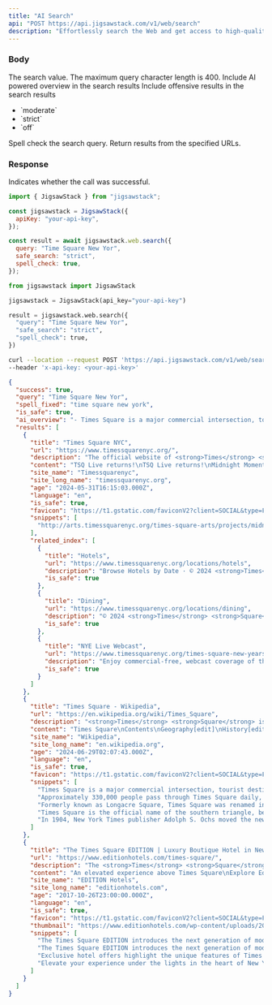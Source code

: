 ```yaml
---
title: "AI Search"
api: "POST https://api.jigsawstack.com/v1/web/search"
description: "Effortlessly search the Web and get access to high-quality results powered with AI."
---
```


### Body

<ParamField query="query" type="string" required>
  The search value. The maximum query character length is 400.
</ParamField>

<ParamField query="ai_overview" type="boolean" default="true">
  Include AI powered overview in the search results
</ParamField>

<ParamField query="safe_search" type="string" default="moderate">
  Include offensive results in the search results
  <ul>
    <li>`moderate`</li>
    <li>`strict`</li>
    <li>`off`</li>
  </ul>
</ParamField>

<ParamField query="spell_check" type="boolean" default="true">
  Spell check the search query.
</ParamField>

<ParamField query="byo_urls" type="string[]">
  Return results from the specified URLs.
</ParamField>

<Snippet file="header.mdx" />

### Response

<ResponseField name="success" type="boolean">
  Indicates whether the call was successful.
</ResponseField>

<RequestExample>

```javascript JavaScript
import { JigsawStack } from "jigsawstack";

const jigsawstack = JigsawStack({
  apiKey: "your-api-key",
});

const result = await jigsawstack.web.search({
  query: "Time Square New Yor",
  safe_search: "strict",
  spell_check: true,
});
```

```python Python
from jigsawstack import JigsawStack

jigsawstack = JigsawStack(api_key="your-api-key")

result = jigsawstack.web.search({
  "query": "Time Square New Yor",
  "safe_search": "strict",
  "spell_check": true,
})
```

```bash cURL
curl --location --request POST 'https://api.jigsawstack.com/v1/web/search?query=Time Square New Yor' \
--header 'x-api-key: <your-api-key>'
```

</RequestExample>

<ResponseExample>

```json Response
{
  "success": true,
  "query": "Time Square New Yor",
  "spell_fixed": "time square new york",
  "is_safe": true,
  "ai_overview": "- Times Square is a major commercial intersection, tourist destination, and entertainment hub in Midtown Manhattan, New York City.\n- It is formed by the junction of Broadway, Seventh Avenue, and 42nd Street.\n- Times Square is brightly lit by numerous digital billboards and advertisements, making it one of the world's busiest pedestrian areas.\n- It is the hub of the Broadway Theater District and a major center of the world's entertainment industry.\n- Times Square is one of the world's most visited tourist attractions, drawing an estimated 50 million visitors annually.\n- The area is bounded by West 42nd street, West 47th street, 7th Avenue, and Broadway.\n- Formerly known as Longacre Square, Times Square was renamed in 1904 after The New York Times moved its headquarters to the then newly erected Times Building.\n- It is the site of the annual New Year's Eve ball drop, attracting over a million visitors every year.\n- Times Square is sometimes referred to as \"the Crossroads of the World\" and \"the heart of the Great White Way.\"\n- The northern triangle of Times Square is officially known as Duffy Square and was dedicated in June 1939 to honor World War I chaplain Father Francis P. Duffy.\n- Times Square is a busy intersection of art and commerce, featuring numerous advertisements and iconic landmarks.",
  "results": [
    {
      "title": "Times Square NYC",
      "url": "https://www.timessquarenyc.org/",
      "description": "The official website of <strong>Times</strong> <strong>Square</strong> bringing you <strong>New</strong> Year&#x27;s Eve information and upcoming events at the Crossroads of the World, <strong>Times</strong> <strong>Square</strong> <strong>New</strong> <strong>York</strong>.",
      "content": "TSQ Live returns!\nTSQ Live returns!\nMidnight Moment\nMidnight Moment\nBroadway and Off-Broadway Shows\nBroadway and Off-Broadway Shows\nTimes Square Alliance\nTimes Square Alliance\nTIMES SQUARE\nTIMES SQUARE\nSummer\nSummer\nArt\nArt\nWhat's on\nWhat's on\nAbout\nAbout\nSearch form\nEnjoy more than eighty free, open-air events and concerts in Times Square this summer\nEnjoy more than eighty free, open-air events and concerts in Times Square this summer\nWatch Times Square transform into a nightly digital art gallery across 95+ screens\nWatch Times Square transform into a nightly digital art gallery across 95+ screens\nSee what's currently running in the Theater District\nSee what's currently running in the Theater District\nLearn more about how the Times Square Alliance, founded in 1992, works to improve and promote Times Square\nLearn more about how the Times Square Alliance, founded in 1992, works to improve and promote Times Square\nThe Official Website\nThe Official Website\nSounds\nSounds\nat Midnight\nat Midnight\nBroadway\nBroadway\nthe Alliance\nthe Alliance\nJOIN OUR NEWSLETTER\nMusicians from the MTA Music program come aboveground to perform on the Broadway Plazas on W...\nGet ready for a star-spangled celebration with the Satin Dollz....\nMalian singer, musician, and producer Sidiki Diabaté hails from a celebrated lineage of kora...\n© 2024 Times Square District Management Association, Inc. All rights reserved.\n\n(function(){var s = document.createElement(\"script\");s.setAttribute(\"data-account\",\"AtfB7pprMR\");s.setAttribute(\"src\",\"https://cdn.userway.org/widget.js\");document.body.appendChild(s);})();Enable JavaScript to ensure <a href=\"https://userway.org\">website accessibility</a>\n© 2024 Times Square District Management Association, Inc. All rights reserved.\n\n(function(){var s = document.createElement(\"script\");s.setAttribute(\"data-account\",\"AtfB7pprMR\");s.setAttribute(\"src\",\"https://cdn.userway.org/widget.js\");document.body.appendChild(s);})();Enable JavaScript to ensure <a href=\"https://userway.org\">website accessibility</a>",
      "site_name": "Timessquarenyc",
      "site_long_name": "timessquarenyc.org",
      "age": "2024-05-31T16:15:03.000Z",
      "language": "en",
      "is_safe": true,
      "favicon": "https://t1.gstatic.com/faviconV2?client=SOCIAL&type=FAVICON&fallback_opts=TYPE,SIZE,URL&url=https://timessquarenyc.org&size=96",
      "snippets": [
        "http://arts.timessquarenyc.org/times-square-arts/projects/midnight-moment/approximations-of-utopia/index.aspx left · https://www.timessquarenyc.org/solstice-in-times-square#learnmore right"
      ],
      "related_index": [
        {
          "title": "Hotels",
          "url": "https://www.timessquarenyc.org/locations/hotels",
          "description": "Browse Hotels by Date · © 2024 <strong>Times</strong> <strong>Square</strong> District Management Association, Inc. All rights reserved. Enable JavaScript to ensure &lt;a href=&quot;https://userway.org&quot;&gt;website accessibility&lt;/a&gt;",
          "is_safe": true
        },
        {
          "title": "Dining",
          "url": "https://www.timessquarenyc.org/locations/dining",
          "description": "© 2024 <strong>Times</strong> <strong>Square</strong> District Management Association, Inc. All rights reserved. Enable JavaScript to ensure &lt;a href=&quot;https://userway.org&quot;&gt;website accessibility&lt;/a&gt;",
          "is_safe": true
        },
        {
          "title": "NYE Live Webcast",
          "url": "https://www.timessquarenyc.org/times-square-new-years-eve/nye-live-webcast",
          "description": "Enjoy commercial-free, webcast coverage of the festivities leading up to the Ball Drop at midnight, including backstage access, behind-the-scenes stories and interviews with performers and other celebrities.",
          "is_safe": true
        }
      ]
    },
    {
      "title": "Times Square - Wikipedia",
      "url": "https://en.wikipedia.org/wiki/Times_Square",
      "description": "<strong>Times</strong> <strong>Square</strong> is a major commercial intersection, tourist destination, entertainment hub, and neighborhood in Midtown Manhattan, <strong>New</strong> <strong>York</strong> City, <strong>New</strong> <strong>York</strong>, U.S. It is formed by the junction of Broadway, Seventh Avenue, and 42nd Street. Together with adjacent Duffy <strong>Square</strong>, <strong>Times</strong> <strong>Square</strong> is a ...",
      "content": "Times Square\nContents\nGeography[edit]\nHistory[edit]\nNumber of visitors[edit]\nNotable landmarks[edit]\nIn popular culture[edit]\nSee also[edit]\nReferences[edit]\nExternal links[edit]\nEarly history[edit]\n1900s–1930s[edit]\n1930s–1950s[edit]\n1960s–1990s[edit]\n2000s–present[edit]\nIncidents[edit]\nNew Year's Eve celebrations[edit]\nImpact of COVID-19[edit]\nNotes[edit]\nCitations[edit]\nBibliography[edit]\nDecline[edit]\n1980s building boom[edit]\n42nd Street Redevelopment, further revitalization[edit]\nEffects[edit]\nPedestrian plaza[edit]\nTimes Square is a major commercial intersection, tourist destination, entertainment hub, and neighborhood in Midtown Manhattan, New York City, New York, U.S. It is formed by the junction of Broadway, Seventh Avenue, and 42nd Street. Together with adjacent Duffy Square, Times Square is a bowtie-shaped plaza five blocks long between 42nd and 47th Streets.[2]\nTimes Square is brightly lit by numerous digital billboards and advertisements as well as businesses offering 24/7 service. One of the world's busiest pedestrian areas,[3] it is also the hub of the Broadway Theater District[4] and a major center of the world's entertainment industry.[5] Times Square is one of the world's most visited tourist attractions, drawing an estimated 50 million visitors annually.[6] Approximately 330,000 people pass through Times Square daily,[7] many of them tourists,[8] while over 460,000 pedestrians walk through Times Square on its busiest days.[2] The Times Square–42nd Street and 42nd Street–Port Authority Bus Terminal stations have consistently ranked as the busiest in the New York City Subway system, transporting more than 200,000 passengers daily.[9]\nFormerly known as Longacre Square, Times Square was renamed in 1904 after The New York Times moved its headquarters to the then newly erected Times Building, now One Times Square.[10] It is the site of the annual New Year's Eve ball drop, which began on December 31, 1907, and continues to attract over a million visitors to Times Square every year,[11] in addition to a worldwide audience of one billion or more on various digital media platforms.[12]\nTimes Square, specifically the intersection of Broadway and 42nd Street, is the eastern terminus of the Lincoln Highway, the first road across the United States for motorized vehicles.[13] Times Square is sometimes referred to as \"the Crossroads of the World\"[14] and \"the heart of the Great White Way\".[15][16][17]\nTimes Square functions as a town square, but is not geometrically a square. It is closer in shape to a bowtie, with two triangles emanating roughly north and south from 45th Street,[18] where Seventh Avenue intersects Broadway. Broadway similarly intersects other north–south avenues at Union Square, Madison Square, Herald Square, and Verdi Square, none of which are squares.[19] The area is bounded by West 42nd street, West 47th street, 7th Avenue, and Broadway. Broadway runs diagonally, crossing through the horizontal and vertical street grid of Manhattan laid down by the Commissioners' Plan of 1811, and that intersection creates the \"bowtie\" shape of Times Square.[20][21]\nTimes Square is the official name of the southern triangle, below 45th Street.[22] The northern triangle is officially known as Duffy Square and was dedicated in June 1939 to honor World War I chaplain Father Francis P. Duffy of the 69th New York Infantry Regiment.[23] A statue by Charles Keck was dedicated in May 1937 as a memorial to Duffy.[24] There is also a statue of composer and entertainer George M. Cohan,[25][26] and the TKTS discount ticket booth for same-day Broadway and off-Broadway theaters that has been at the site since June 1973.[27][28]\nWhen Manhattan Island was first settled by the Dutch colonists, three small streams united near what is now the intersection of 10th Avenue and 40th Street. These three streams formed the \"Great Kill\" (Dutch: Grote Kil). From there the Great Kill wound through the low-lying Reed Valley, known for fish and waterfowl,[29] and emptied into a deep bay in the Hudson River at the present 42nd Street.[30] The name was retained in a tiny hamlet, Great Kill, that became a center for carriage-making, as the upland to the south and east became known as Longacre.[31]\nBefore and after the American Revolution, the area belonged to John Morin Scott, a general of the New York militia, in which he served under George Washington. Scott's manor house was at what is currently 43rd Street, surrounded by countryside used for farming and breeding horses. In the first half of the 19th century, it became one of the prized possessions of John Jacob Astor, who made a second fortune selling off lots to hotels and other real estate concerns as the city rapidly spread uptown.[32]\nBy 1872, the area had become the center of New York's horse carriage industry. The locality had not previously been given a name, and city authorities called it Longacre Square after Long Acre in London, where the horse and carriage trade was centered in that city.[33] William Henry Vanderbilt owned and ran the American Horse Exchange there. In 1910, it became the Winter Garden Theatre.[34]\nAs more profitable commerce and industrialization of Lower Manhattan pushed homes, theaters, and prostitution northward from the Tenderloin District, Longacre Square became nicknamed the Thieves Lair for its rollicking reputation as a low entertainment district. The first theater on the square, the Olympia, was built by cigar manufacturer and impresario Oscar Hammerstein I.[35] According to Gotham: A History of New York City to 1898, \"By the early 1890s this once sparsely settled stretch of Broadway was ablaze with electric light and thronged by crowds of middle- and upper-class theatre, restaurant and cafe patrons.\"[36]\nIn 1904, New York Times publisher Adolph S. Ochs moved the newspaper's operations to a new skyscraper on 42nd Street at Longacre Square, on the site of the former Pabst Hotel, which had existed on the site for less than a decade since it opened in November 1899.[37] Ochs persuaded Mayor George B. McClellan Jr. to construct a subway station there, and the area was renamed \"Times Square\" on April 8, 1904.[38] Just three weeks later, the first electrified advertisement appeared on the side of a bank at the corner of 46th Street and Broadway.[39] The north end later became Duffy Square, and the former Horse Exchange became the Winter Garden Theatre, constructed in 1911.[40]\nThe New York Times moved to more spacious offices one block west of the square in 1913 and sold the building in 1961.[38] The old Times Building was later named the Allied Chemical Building in 1963.[41] Now known simply as One Times Square, it is famed for the Times Square Ball drop on its roof every New Year's Eve.\nIn 1913, the Lincoln Highway Association, headed by entrepreneur Carl G. Fisher, chose the intersection of 42nd Street and Broadway (at the southeast corner of Times Square) to be the Eastern Terminus of the Lincoln Highway. This was the first road across the United States, which originally ran 3,389 mi (5,454 km) coast to coast through 13 states to its western terminus in Lincoln Park in San Francisco.[42][43]\nTimes Square grew dramatically after World War I.[44] It became a cultural hub full of theatres, music halls, and upscale hotels.[44]\nTimes Square quickly became New York's agora, a place to gather to await great tidings and to celebrate them, whether a World Series or a presidential election.\nAdvertising also grew significantly in the 1920s, growing from $25 million to $85 million over the decade.[45] For example, the Wrigley Spearmint Gum sign, possibly the biggest electric sign \"in the world,\" cost $9,000 per month to rent.[46] Some contemporary critics, such as Thorstein Veblen[47] and G. K. Chesterton,[48] disliked the advertising at Times Square. Fritz Lang, after seeing Times Square in 1923, used it as inspiration for his dark industrial film Metropolis.[47]\nEntertainment icons such as Irving Berlin, Charlie Chaplin, and Fred Astaire were closely associated with Times Square in the 1910s, 1920s, and 1930s. However, it was also during this period that the area began to be besieged by crime and corruption, in the form of gambling and prostitution; one case that garnered huge attention was the arrest and subsequent execution of police officer Charles Becker.[49]\nThe general atmosphere of Times Square changed with the onset of the Great Depression in the early 1930s. City residents moved uptown to cheaper neighborhoods, and many popular theaters closed, replaced by saloons, brothels, \"burlesque halls, vaudeville stages, and dime houses\".[50] The area acquired a reputation as a dangerous and seedy neighborhood in the following decades.[51]\nNevertheless, Times Square continued to be the site of the annual ball drop on New Year's Eve. The ball drop was placed on hiatus for New Year's Eve in 1942 and 1943 due to lighting restrictions during World War II, replaced by a moment of silence that was observed at midnight in Times Square, accompanied by the sound of chimes played from sound trucks.[52]\nOn May 8, 1945, a massive crowd celebrated Victory in Europe Day in Times Square;[53] and on August 15, 1945, the largest crowd in the history of Times Square gathered to celebrate Victory over Japan Day, reaching an estimated two million.[54] The victory itself was announced by a headline on the \"zipper\" news ticker at One Times Square, which read \"OFFICIAL ***TRUMAN ANNOUNCES JAPANESE SURRENDER ***\"[55]\nFrom the 1960s to the early 1990s, the seediness of the area, especially due to its go-go bars, sex shops, peep shows, and adult theaters, became an infamous symbol of the city's decline.[56] As early as 1960, 42nd Street between Seventh and Eighth avenues was described by The New York Times as \"the 'worst' [block] in town\".[57] Later that decade, Times Square was depicted in Midnight Cowboy as gritty, depraved, and desperate.[58] Conditions only worsened in the 1970s and 1980s, as did the crime in the rest of the city, with a 1981 article in Rolling Stone magazine calling 42nd Street in Times Square the \"sleaziest block in America\".[59] In the mid-1980s, the area bounded by 40th and 50th Streets and Seventh and Ninth Avenues saw over 15,000 crime complaints per year.[60] The block of 42nd Street between Seventh and Eighth avenues had 2,300 crimes per year in 1984, of which 20% were felonies.[61][62]\nIn this era, formerly elegant movie theaters began to show x-rated films, and peep shows hustlers were common.[63] In 1984, the area was so derelict and dilapidated, that the entire Times Square area paid the city only $6 million in property taxes (equivalent to $17.6 million in 2023).[64]\nIn the 1980s, a commercial building boom began in the western parts of Midtown as part of a long-term development plan developed under mayors Ed Koch and David Dinkins. These included office buildings such as 1540 Broadway, 1585 Broadway, and 750 Seventh Avenue, as well as hotels such as the Macklowe Hotel, Marriott Marquis, Crowne Plaza, and DoubleTree Suites.[65] By 1986, New York City Planning Commission (CPC) was considering enacting regulations that would have forced new buildings along Times Square to include bright signage as well as deep setbacks.[66] The CPC adopted a planning regulation in 1987, which required large new developments in Times Square to set aside about 5 percent of their space for \"entertainment uses\".[67][a] The regulation also required new buildings on Times Square to include large, bright signs.[67]\nThe buildings at 1540 Broadway, 1585 Broadway, and 750 Seventh Avenue were completed at with the beginning of the early 1990s recession, when 14.5 percent of Manhattan office space was vacant.[68] Furthermore, some 9×10^6 sq ft (840,000 m2) of office space in the western section of Midtown had been developed in the 1980s, of which only half had been leased.[69][70] Consequently, 1540 Broadway was completely empty, while 1585 Broadway and 750 Seventh Avenue had one tenant each, despite the buildings having over 2×10^6 sq ft (190,000 m2) of office space between them.[68][71] Entertainment conglomerate Bertelsmann bought 1540 Broadway in 1992,[72][73] spurring a revival of Times Square in the early 1990s.[74][75] This was hastened when financial firm Morgan Stanley bought 1585 Broadway in 1993,[76] followed by 750 Seventh Avenue in 1994.[77]\nThe Empire State Development Corporation (ESDC), an agency of the New York state government, had proposed redeveloping the area around a portion of West 42nd Street in 1981.[78] Four towers designed by Philip Johnson and John Burgee were to be built around 42nd Street's intersections with Broadway and Seventh Avenue.[79][80] These towers would have been redeveloped by George Klein of Park Tower Realty, though the Prudential Insurance Company of America joined the project in 1986.[81][82][83] Furthermore, as part of the West Midtown special zoning district created in 1982, the New York City government had allowed new buildings in Times Square to be developed with an increased floor area ratio. To ensure the area would not be darkened at nightfall, the city passed zoning regulations that encouraged developers to add large, bright signs on their buildings.[79][84]\nIn 1990, the State of New York took possession of six of the nine historic theaters on 42nd Street, and the New 42nd Street non-profit organization was appointed to oversee their restoration and maintenance. The theaters underwent renovation for Broadway shows, conversion for commercial purposes, or demolition.[85] Opposition to the towers on Times Square, along with Prudential and Park Tower's inability to secure tenants for the proposed buildings,[86] led government officials to allow Prudential and Park Tower to postpone the project in 1992.[80][87] By then, Prudential had spent $300 million on condemning the sites through eminent domain.[88] The partners retained the right to develop the sites in the future,[89] and the ESDC's zoning guidelines remained in effect.[79] In exchange for being permitted to delay construction of the sites until 2002, Prudential and Park Tower were compelled to add stores and install large signage on the existing buildings.[90]\nIn 1992, the Times Square Alliance (formerly the Times Square Business Improvement District, or \"BID\" for short), a coalition of city government and local businesses dedicated to improving the quality of commerce and cleanliness in the district, started operations in the area.[91] In 1998, the alliance opened a tourist information center in the former Embassy Theatre at 1560 Broadway;[92] the information center operated until 2014.[93]\nIn the mid-1990s, Mayor Rudolph Giuliani led an effort to clean up the area, an effort that is described by Steve Macek in Urban Nightmares: The Media, the Right, and the Moral Panic Over the City: Security was increased, pornographic theatres were closed, and \"undesirable\" low-rent residents were pressured to relocate, and then more tourist-friendly attractions and upscale establishments were opened. Advocates of the remodeling claim that the neighborhood is safer and cleaner. Detractors have countered that the changes have homogenized or \"Disneyfied\" the character of Times Square and have unfairly targeted lower-income New Yorkers from nearby neighborhoods such as Hell's Kitchen.[94][95] The changes were shaped in large part by the actions of The Walt Disney Company, which bought and restored the New Amsterdam Theatre after several attempts at redevelopment had failed. As part of a contract with Disney, officials from the city and state evicted the pornographic theaters and contracted with Madame Tussauds and AMC Theatres to move onto 42nd Street. This spurred the construction of new office towers, hotels, and tourist attractions in the area.[96]\nPrudential and Klein dissolved their partnership for the four office-building sites at Times Square's southern end in 1996.[97][98] The same year, Douglas Durst acquired the site at the northeast corner of Broadway and 42nd Street,[99] and he developed 4 Times Square there.[100] The northwest corner of Seventh Avenue and 42nd Street was taken by Reuters, which enlisted Rudin Management as its development partner and built 3 Times Square on that corner;[101][102] that building opened in 2001.[103] In 1998, a joint venture of Klein, The Blackstone Group, and Boston Properties won the right to acquire the sites at the southwest and southeast corners of 42nd Street and Seventh Avenue for $330 million.[104][105] 5 Times Square was completed on the southwest-corner site in 2002,[106][107] and Times Square Tower opened on the southeast-corner site in 2004.[108]\nTimes Square now boasts attractions such as ABC's Times Square Studios, where Good Morning America is broadcast live; competing Hershey's and M&M's stores across the street from each other, and multiple multiplex movie theaters. Additionally, the area contains restaurants such as the Bubba Gump Shrimp Company, a seafood establishment; Planet Hollywood Restaurant and Bar, a theme restaurant; and Carmine's, serving Italian cuisine. It has also attracted several large financial, publishing, and media firms to set up headquarters in the area. A larger presence of police has improved the safety of the area.[85]\nThe theatres of Broadway and the huge number of animated neon and LED signs have been one of New York's iconic images as well as a symbol of the intensely urban aspects of Manhattan. Since 1987 such signage has been mandated by zoning ordinances that require building owners to display illuminated signs, the only district in New York City with this requirement.[109][110] The neighborhood has a minimum limit for lighting instead of the standard maximum limit.[111] The density of illuminated signs in Times Square rivals that in Las Vegas. Officially, signs in Times Square are called \"spectaculars\", and the largest of them are called \"jumbotrons\". This signage ordinance was implemented in accordance with guidelines set in a revitalization program that New York Governor Mario Cuomo implemented in 1993.[85]\nNotable signage includes the Toshiba billboard directly under the NYE ball drop, the curved seven-story NASDAQ sign at the NASDAQ MarketSite at 4 Times Square on 43rd Street, and the curved Coca-Cola sign located underneath another large LED display owned and operated by Samsung. Both the Coca-Cola sign and Samsung LED displays were built by LED display manufacturer Daktronics. Times Square's first environmentally friendly billboard powered by wind and solar energy was first lit on December 4, 2008.[112] On completion, the 20 Times Square development will host the largest LED signage in Times Square at 18,000 square feet.[113] The display will be 1,000 square feet larger than the Times Square Walgreens display and one of the largest video-capable screens in the world.[114]\nIn 2002, New York City mayor Rudy Giuliani administered the oath of office to the city's next mayor, Michael Bloomberg, at Times Square after midnight on January 1 as part of the 2001–02 New Year's celebration. Approximately 500,000 revelers attended. Security was high following the September 11 terrorist attacks in 2001, with more than 7,000 New York City police officers on duty in the Square, twice the number for an ordinary year.[115]\nTimes Square started hosting other major annual events in the 2000s. Since 2002, the summer solstice has been marked by \"Mind over Madness\", a mass yoga event involving up to 15,000 people. Tim Tompkins, a co-founder of the event, said part of its appeal was \"finding stillness and calm amid the city rush on the longest day of the year\".[116][117] Architect Mark Foster Gage proposed and designed the original Times Square Valentine's Day heart in 2009. Since then, designing the heart has become an annual competition.[118][119]\nIn February 2011, Times Square became smoke-free as New York extended the outdoors smoking ban to the area. The measure imposed a $50 fine for any person caught smoking within the area.[120] From January 29 to February 1, 2014, a \"Super Bowl Boulevard\" was held on Broadway, especially in Times Square, between 34th and 47th Streets, as part of Super Bowl XLVIII. The boulevard contained activities such as autographs, a 60 ft (18 m)-high toboggan run, and photographs with the Vince Lombardi Trophy.[121][122][123] The area was under increased security and witnessed over 400,000 people during the period.[124]\nIn October 2022, casino operator Caesars Entertainment and commercial property developer SL Green submitted a joint proposal to open a casino at 1515 Broadway, along Times Square.[125][126] The New York state government has yet to act on the proposal.[126]\nOn February 26, 2009, Mayor Michael Bloomberg announced that traffic lanes along Broadway from 42nd Street to 47th Street would be de-mapped starting Memorial Day 2009 and transformed into pedestrian plazas as a trial until at least the end of the year. The same was done in Herald Square from 33rd to 35th Street. The results were to be closely monitored to determine if the project was successful and should be extended.[127] Bloomberg also stated that he believed the street shutdown would make New York more livable by reducing pollution, cutting down on pedestrian-vehicle accidents, and helping traffic flow more smoothly through the Midtown street grid.[128]\nThe pedestrian plaza project was originally opposed by local businesses, who thought that closing the street to cars would hurt business.[129] The original seats put out for pedestrians were inexpensive multicolored plastic lawn chairs, a source of amusement to many New Yorkers; they lasted from the onset of the plaza transformation until August 14, 2009, when they were ceremoniously bundled together in an installation christened Now You See It, Now You Don't by the artist Jason Peters, and shortly afterward were replaced by sturdier metal furniture.[130] Although the plaza had mixed results on traffic in the area, injuries to motorists and pedestrians decreased, fewer pedestrians were walking in the road, and the number of pedestrians in Times Square increased.[131] On February 11, 2010, Bloomberg announced that the pedestrian plazas would become permanent.[132]\nThe city started rebuilding the plaza in 2010, hiring the design and landscaping firm Snøhetta to permanently replace Broadway's roadway with custom-made granite pavers and benches.[133] By December 2013, the first phase of the Times Square pedestrian plaza had been completed at the southern end of the square in time for the Times Square Ball drop on New Year's Eve.[134] The project was originally intended to be completed by the end of 2015.[134] The entire project was finally completed just before New Year's Eve 2016.[135] Some safety bollards were also installed as part of the renovation to prevent vehicular attacks or collisions on the sidewalk.[136] After a 2017 vehicle-ramming attack, there were calls to install more bollards along Times Square.[137]\nTimes Square's pedestrian plaza is frequented by topless women (with painted breasts) called \"desnudas\", as well as costumed characters, who typically panhandle for tips.[138] The pedestrian plaza became a source of controversy in the summer of 2015 because of a large number of complaints about the topless women and panhandling characters.[139] Although neither of these activities are illegal, opponents believed that the panhandlers' presence was detrimental to the quality of life in the area.[140] There were calls from Police Commissioner Bratton and Mayor Bill de Blasio to remove the plaza, although Manhattan Borough President Gale Brewer opposed the proposal.[140] In June 2016, work started on \"pedestrian flow zones\" where no one was allowed to loiter, as well as \"activity zones\" where costumed characters were allowed to perform.[141]\nThere have been several incidents in Times Square:\nTimes Square is the most visited place globally with 360,000 pedestrian visitors a day, amounting to over 131 million a year.[153] As of 2013[update], it had a greater attendance than each of the Disney theme parks worldwide, with 128,794,000 visitors between March 2012 and February 2013, versus 126,479,000 for the Walt Disney World theme parks in Bay Lake, Florida, in 2012.[153][154] Even excluding residents from the visitor count, Times Square is the world's second most visited tourist attraction, behind the Las Vegas Strip.[155] The high level of pedestrian traffic has resulted in $4.8 billion in annual retail, entertainment, and hotel sales,[156] with 22 cents out of every dollar spent by visitors in New York City being spent within Times Square.[156][157]\nTimes Square is the site of the annual New Year's Eve ball drop. About one million revelers crowd Times Square for the New Year's Eve celebrations, more than twice the usual number of visitors the area usually receives daily.[158] However, for the millennium celebration on December 31, 1999, published reports stated approximately two million people overflowed Times Square, flowing from Sixth Avenue to Eighth Avenue and back on Broadway and Seventh Avenue to 59th Street, making it the largest gathering in Times Square since August 1945 during celebrations marking the end of World War II.[159]\nOn December 31, 1907, a ball signifying New Year's Day was first dropped at Times Square,[160] and the Square has held the main New Year's celebration in New York City ever since. On that night, hundreds of thousands of people congregate to watch the Waterford Crystal ball being lowered on a pole atop the building, marking the start of the new year. It replaced a lavish fireworks display from the top of the building that was held from 1904 to 1906 but stopped by city officials because of the danger of fire. Beginning in 1908, and for more than eighty years thereafter, Times Square sign maker Artkraft Strauss was responsible for the ball-lowering. During World War II, a minute of silence, followed by a recording of church bells pealing, replaced the ball drop because of wartime blackout restrictions. Today, Countdown Entertainment and One Times Square handle the New Year's Eve event in conjunction with the Times Square Alliance.[160] A new energy-efficient LED ball debuted for the arrival of 2008, which was the centennial of the Times Square ball drop. The 2008–09 ball is larger and has become a permanent installation as a year-round attraction, being used for celebrations on days such as Valentine's Day and Halloween.[160]\nThe New Year's Eve celebrations are usually overseen by thousands of police officers. Aluminum barriers are erected to accommodate spectators; for the 2020 celebration, attended by a million people, barriers were erected from 38th to 59th Street and from Sixth to Eighth Avenue.[161] Typically, the celebrations create large amounts of waste. The waste includes the 3,000 pounds of biodegradable confetti dropped at midnight, a tradition of which started in 1992.[162] The New York City Department of Sanitation estimated that by 8 a.m. on New Year's Day 2014, it had cleared over 50 short tons (45 long tons; 45 t) of trash from the New Year's celebration, using 190 workers from their crews and the Times Square Alliance.[163]\nThe onset of the COVID-19 pandemic in New York City during 2020 reduced the number of people traveling to Times Square. About 108,000 pedestrians visited Times Square each day in late 2020 compared to the 380,000 before the pandemic. From March to October 2020, 26 of the area's 46 hotels closed, as well as 39 of 151 stores and 84 of 162 restaurants.[164] Times Square was closed to the public for New Year's Day 2021 and observers were dispersed into enclosures measuring 8 by 8 ft (2.4 by 2.4 m).[161][165]\nTimes Square is a busy intersection of art and commerce, where scores of advertisements – electric, neon and illuminated signs and \"zipper\" news crawls – vie for viewers' attention. Notable examples include:\nMajor buildings on or near Times Square\n\"Numbered\" Times Square buildings\nHotels\nCorporate presence\n\nThe following companies have corporate presences in the area:\nContemporary artists regularly perform on Times Square. Examples include test patterns[times square] by Ryoji Ikeda[172] and Continuum by Krista Kim.[173]\nAn immediately recognizable location, Times Square has been featured countless times in literature, films, video games, music videos, and on television.\nThe seediness of the area was featured prominently in such films as Midnight Cowboy[174] (1969), Born to Win[175] (1971), and Taxi Driver (1976).[176] The area was shown in the 1980 film Times Square, which featured a punk rock/new wave soundtrack.[177] It was also depicted in the 2011 movie New Year's Eve.[178] The area also appeared on The Amazing Race as the starting location in a race around the world in the first episode of the show's 25th season,[179] as well as on the sixth season of the Israeli edition of The Amazing Race with teams finishing their second leg in Times Square.[180]\nTimes Square has been fictionally attacked and destroyed in several movies, including Knowing, when a solar flare destroys New York City;[181] Deep Impact, when a tsunami created from a meteor impact destroys New York City; the 1998 film Godzilla, where Godzilla is chased through the square; the Ghostbusters movies; Stephen King's The Stand, where the intersection is overcome by total anarchy; Transformers: Revenge of the Fallen, and Cloudy with a Chance of Meatballs. It was also seen in the festival battle scene in the 2002 film Spider-Man, and a stand-off in the later film The Amazing Spider-Man 2.[182]\nFilms and TV shows have also employed the opposite tactic, depicting the typically bustling area as eerily still, such as in Vanilla Sky,[183] as well as the post-apocalyptic I Am Legend, in which Will Smith and his dog go hunting for deer in the deserted urban canyon.[181] In the pilot episode of the TV series Blindspot, Times Square is completely emptied due to an abandoned bag being suspected to be a bomb.[184]\nTimes Square also has featured prominently in video games. For instance, in Grand Theft Auto IV, a recreation of the Times Square area referred to in-game as \"Star Junction\", is included in the game's fictional \"Liberty City\" setting.[181] Times Square is also shown in Battlefield 3, where the final fight with the main antagonist takes place, where the player must stop him from detonating a nuclear bomb in the square; and Crysis 2, in which player must fight off attacking alien forces to assist U.S. Marines in evacuating the area.[185] Gran Turismo 4 also features Times Square both as a photo spot and as a part of the New York city circuit which also includes Central Park.",
      "site_name": "Wikipedia",
      "site_long_name": "en.wikipedia.org",
      "age": "2024-06-29T02:07:43.000Z",
      "language": "en",
      "is_safe": true,
      "favicon": "https://t1.gstatic.com/faviconV2?client=SOCIAL&type=FAVICON&fallback_opts=TYPE,SIZE,URL&url=https://en.wikipedia.org&size=96",
      "snippets": [
        "Times Square is a major commercial intersection, tourist destination, entertainment hub, and neighborhood in Midtown Manhattan, New York City, New York, U.S. It is formed by the junction of Broadway, Seventh Avenue, and 42nd Street. Together with adjacent Duffy Square, Times Square is a bowtie-shaped plaza five blocks long between 42nd and 47th Streets.",
        "Approximately 330,000 people pass through Times Square daily, many of them tourists, while over 460,000 pedestrians walk through Times Square on its busiest days. The Times Square–42nd Street and 42nd Street–Port Authority Bus Terminal stations have consistently ranked as the busiest in the New York City Subway system, transporting more than 200,000 passengers daily.",
        "Formerly known as Longacre Square, Times Square was renamed in 1904 after The New York Times moved its headquarters to the then newly erected Times Building, now One Times Square. It is the site of the annual New Year's Eve ball drop, which began on December 31, 1907, and continues to attract over a million visitors to Times Square every year, in addition to a worldwide audience of one billion or more on various digital media platforms.",
        "Times Square is the official name of the southern triangle, below 45th Street. The northern triangle is officially known as Duffy Square and was dedicated in June 1939 to honor World War I chaplain Father Francis P. Duffy of the 69th New York Infantry Regiment.",
        "In 1904, New York Times publisher Adolph S. Ochs moved the newspaper's operations to a new skyscraper on 42nd Street at Longacre Square, on the site of the former Pabst Hotel, which had existed on the site for less than a decade since it opened in November 1899."
      ]
    },
    {
      "title": "The Times Square EDITION | Luxury Boutique Hotel in New York City",
      "url": "https://www.editionhotels.com/times-square/",
      "description": "The <strong>Times</strong> <strong>Square</strong> EDITION introduces the next generation of modern luxury. Here, urban energy fuels an enchanting escape as sweeping views of the <strong>New</strong> <strong>York</strong> City skyline transport you to an oasis above the bustle. Featuring 452 guest rooms, a state-of-the-art fitness center, performance venue, ...",
      "content": "An elevated experience above Times Square\nExplore Edition\nHOME AWAY FROM HOME\nEDITION Experiences\nCulinary Genius in Times Square\nSubmit Inquiry\nYou are using an outdated browser.\n20 Times Square\n\n701 7th Avenue\n\nNew York, New York 10036\n+1 212 398 7017\nThe Times Square EDITION introduces the next generation of modern luxury. Here, urban energy fuels an enchanting escape as sweeping views of the New York City skyline transport you to an oasis above the bustle. Featuring 452 guest rooms, a state-of-the-art fitness center, performance venue, and three distinct dining experiences developed by Michelin-starred Chef John Fraser, The Times Square EDITION punctuates the area as the city’s epicenter and crossroads of the world…again.\nSoak in Times Square and city views from floor-to-ceiling windows in stylish rooms that offer a residential feel through modern design and timeless style.\nExclusive hotel offers highlight the unique features of Times Square from packages for longer getaways to specials featuring EDITION's unique dining and entertainment venues. Elevate your experience under the lights in the heart of New York City with a special offer at our Times Square hotel.\nThe Times Square EDITION has partnered with Michelin-starred chef John Fraser to helm all of the food and beverage outlets at the area’s first luxury hotel. The hotel offers three distinct dining experiences with indoor and outdoor spaces to enjoy the finest in one of New York City’s most iconic neighborhoods. Elegantly positioned above the bustle, the property features an all-day modern brasserie set within an all-seasons garden, a tranquil lobby bar with craft cocktails and light bites, and a high-production nightlife and cabaret venue with weekend programming.\n20 Times Square\n\n701 7th Avenue\n\nNew York, New York 10036\n+1 212 398 7017\nPlease check your inbox to confirm your subscription.\nTo get the best possible experience using our website we recommend that you upgrade to a newer version of Internet Explorer or other web browser such as Google Chrome or Mozilla Firefox.",
      "site_name": "EDITION Hotels",
      "site_long_name": "editionhotels.com",
      "age": "2017-10-26T23:00:00.000Z",
      "language": "en",
      "is_safe": true,
      "favicon": "https://t1.gstatic.com/faviconV2?client=SOCIAL&type=FAVICON&fallback_opts=TYPE,SIZE,URL&url=https://editionhotels.com&size=96",
      "thumbnail": "https://www.editionhotels.com/wp-content/uploads/2019/05/EDITION_TimesSquare_Entrance.jpg",
      "snippets": [
        "The Times Square EDITION introduces the next generation of modern luxury. Here, urban energy fuels an enchanting escape as sweeping views of the New York City skyline transport you to an oasis above the bustle. Featuring 452 guest rooms, a state-of-the-art fitness center, performance venue, and three distinct dining experiences developed by Michelin-starred Chef John […]",
        "The Times Square EDITION introduces the next generation of modern luxury. Here, urban energy fuels an enchanting escape as sweeping views of the New York City skyline transport you to an oasis above the bustle. Featuring 452 guest rooms, a state-of-the-art fitness center, performance venue, and three distinct dining experiences developed by Michelin-starred Chef John Fraser, The Times Square EDITION punctuates the area as the city’s epicenter and crossroads of the world…again.",
        "Exclusive hotel offers highlight the unique features of Times Square from packages for longer getaways to specials featuring EDITION's unique dining and entertainment venues. Elevate your experience under the lights in the heart of New York City with a special offer at our Times Square hotel.",
        "Elevate your experience under the lights in the heart of New York City with a special offer at our Times Square hotel. ... The Times Square EDITION has partnered with Michelin-starred chef John Fraser to helm all of the food and beverage outlets at the area’s first luxury hotel. The hotel offers four distinct dining experiences split over four floors with indoor and outdoor spaces and multiple dining options under one roof including a fine-dining signature restaurant, a modern all-day New York restaurant, a cabaret and performance space, and Lobby Bar."
      ]
    }
  ]
}
```

</ResponseExample>
